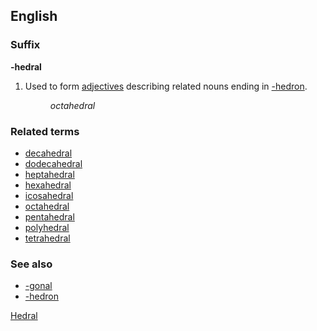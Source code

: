 ==English==
===Suffix===
'''-hedral'''

#Used to form [[adjective]]s describing related nouns ending in [[-hedron]].
#:''octahedral''

===Related terms===
*[[decahedral]]
*[[dodecahedral]]
*[[heptahedral]]
*[[hexahedral]]
*[[icosahedral]]
*[[octahedral]]
*[[pentahedral]]
*[[polyhedral]]
*[[tetrahedral]]

===See also===
*[[-gonal]]
*[[-hedron]]
[[Category:English suffixes|Hedral]]